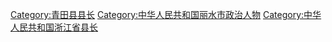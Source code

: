 [[Category:青田县县长|Category:青田县县长]]
[[Category:中华人民共和国丽水市政治人物|Category:中华人民共和国丽水市政治人物]]
[[Category:中华人民共和国浙江省县长|Category:中华人民共和国浙江省县长]]